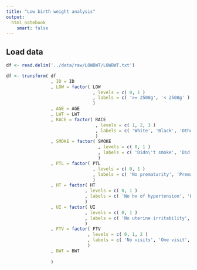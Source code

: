 ```yaml
---
title: "Low birth weight analysis"
output: 
  html_notebook
    smart: false
---
```


## Load data
```r
df <- read.delim('../data/raw/LOWBWT/LOWBWT.txt')
```

```r
df <- transform( df
                 , ID = ID
                 , LOW = factor( LOW
                                 , levels = c( 0, 1 )
                                 , labels = c( '>= 2500g', '< 2500g' ) 
                                 )
                 , AGE = AGE
                 , LWT = LWT
                 , RACE = factor( RACE
                                  , levels = c( 1, 2, 3 )
                                  , labels = c( 'White', 'Black', 'Other' )
                                  )
                 , SMOKE = factor( SMOKE
                                   , levels = c( 0, 1 )
                                   , labels = c( 'Didn\'t smoke', 'Did smoke' )
                                   )
                 , PTL = factor( PTL 
                                 , levels = c( 0, 1 )
                                 , labels = c( 'No prematurity', 'Prematurity' )
                                 )
                 , HT = factor( HT
                              , levels = c( 0, 1 )
                              , labels = c( 'No hx of hypertension', 'Hx of hypertension' )
                              )
                 , UI = factor( UI
                              , levels = c( 0, 1 )
                              , labels = c( 'No uterine irritability', 'Has uterine irritability' )
                              )
                 , FTV = factor( FTV
                               , levels = c( 0, 1, 2 )
                               , labels = c( 'No visits', 'One visit', 'Two or more visits' )
                               )
                 , BWT = BWT
                 
                 )
```

